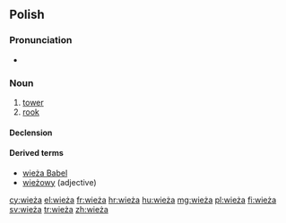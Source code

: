 ==Polish==

===Pronunciation===
* {{audio|Pl-wieża.ogg|audio}}

===Noun===
{{head|pl|noun|g=f}}

# [[tower]]
# [[rook]] {{chess|lang=pl}}

====Declension====
{{pl-decl-noun
|wieża|wieże
|wieży|wież
|wieży|wieżom
|wieżę|wieże
|wieżą|wieżami
|wieży|wieżach
|wieżo|wieże
}}

====Derived terms====
* [[wieża Babel]]
* [[wieżowy]] (adjective)

[[cy:wieża]]
[[el:wieża]]
[[fr:wieża]]
[[hr:wieża]]
[[hu:wieża]]
[[mg:wieża]]
[[pl:wieża]]
[[fi:wieża]]
[[sv:wieża]]
[[tr:wieża]]
[[zh:wieża]]